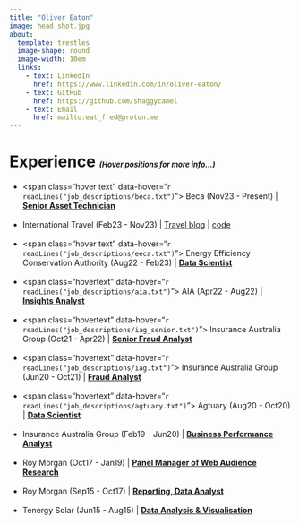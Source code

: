 ```yaml
---
title: "Oliver Eaton"
image: head_shot.jpg
about: 
  template: trestles
  image-shape: round
  image-width: 10em
  links:
    - text: LinkedIn
      href: https://www.linkedin.com/in/oliver-eaton/
    - text: GitHub
      href: https://github.com/shaggycamel
    - text: Email
      href: mailto:eat_fred@proton.me
---
```


# Experience <i><span style="font-size:small;">(Hover positions for more info...)</span></i>

-   <span class="hover text" data-hover="`r readLines("job_descriptions/beca.txt")`"> Beca (Nov23 - Present) \| <u>**Senior Asset Technician**</u></span>
<br><br>
-   International Travel (Feb23 - Nov23) \| [Travel blog](https://shaggycamel-travelblog.netlify.app/) \| [code](https://github.com/shaggycamel/travel_blog)
<br><br>
-   <span class="hover text" data-hover="`r readLines("job_descriptions/eeca.txt")`"> Energy Efficiency Conservation Authority (Aug22 - Feb23) \| <u>**Data Scientist**</u></span>
<br><br>
-   <span class="hovertext" data-hover="`r readLines("job_descriptions/aia.txt")`"> AIA (Apr22 - Aug22) \| <u>**Insights Analyst**</u></span>
<br><br>
-   <span class="hovertext" data-hover="`r readLines("job_descriptions/iag_senior.txt")`"> Insurance Australia Group (Oct21 - Apr22) \| <u>**Senior Fraud Analyst**</u></span>
<br><br>
-   <span class="hovertext" data-hover="`r readLines("job_descriptions/iag.txt")`"> Insurance Australia Group (Jun20 - Oct21) \| <u>**Fraud Analyst**</u></span>
<br><br>
-   <span class="hovertext" data-hover="`r readLines("job_descriptions/agtuary.txt")`"> Agtuary (Aug20 - Oct20) \| <u>**Data Scientist**</u></span>
<br><br>
-   Insurance Australia Group (Feb19 - Jun20) \| <u>**Business Performance Analyst**</u>
<br><br>
-   Roy Morgan (Oct17 - Jan19) \| <u>**Panel Manager of Web Audience Research**</u>
<br><br>
-   Roy Morgan (Sep15 - Oct17) \| <u>**Reporting, Data Analyst**</u>
<br><br>
-   Tenergy Solar (Jun15 - Aug15) \| <u>**Data Analysis & Visualisation**</u>

